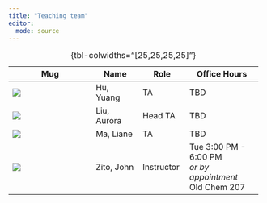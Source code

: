 ```yaml
---
title: "Teaching team"
editor: 
  mode: source
---
```


+---------------------------+---------------+---------------+------------------------+
| Mug                       | Name          | Role          | Office Hours           |
+===========================+===============+===============+========================+
| ![](images/yh.jpg){.circ} | Hu, Yuang     | TA            | TBD                    |
+---------------------------+---------------+---------------+------------------------+
| ![](images/al.jpg){.circ} | Liu, Aurora   | Head TA       | TBD                    |
+---------------------------+---------------+---------------+------------------------+
| ![](images/lm.png){.circ} | Ma, Liane     | TA            | TBD                    |
+---------------------------+---------------+---------------+------------------------+
| ![](images/jz.jpg){.circ} | Zito, John    | Instructor    | Tue 3:00 PM - 6:00 PM\ |
|                           |               |               | *or by appointment*\   |
|                           |               |               | Old Chem 207           |
+---------------------------+---------------+---------------+------------------------+
: {tbl-colwidths="[25,25,25,25]"}